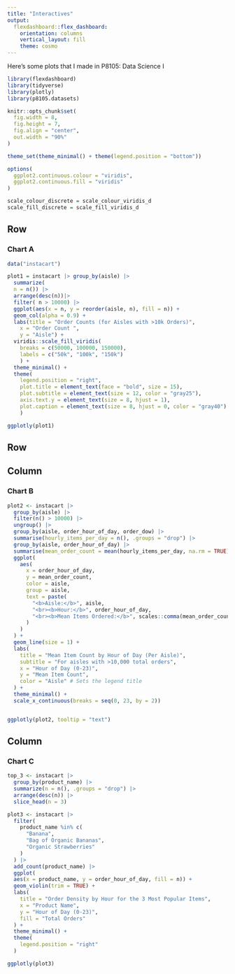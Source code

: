 ```yaml
---
title: "Interactives"
output: 
  flexdashboard::flex_dashboard:
    orientation: columns
    vertical_layout: fill
    theme: cosmo
---
```


Here's some plots that I made in P8105: Data Science I

```r
library(flexdashboard)
library(tidyverse)
library(plotly)
library(p8105.datasets)

knitr::opts_chunk$set(
  fig.width = 8,
  fig.height = 7,
  fig.align = "center",
  out.width = "90%"
)

theme_set(theme_minimal() + theme(legend.position = "bottom"))

options(
  ggplot2.continuous.colour = "viridis",
  ggplot2.continuous.fill = "viridis"
)

scale_colour_discrete = scale_colour_viridis_d
scale_fill_discrete = scale_fill_viridis_d
```

Row {data-height=600}
-----------------------------------------------------------------------

### Chart A

```r
data("instacart")

plot1 = instacart |> group_by(aisle) |>
  summarize(
  n = n()) |>
  arrange(desc(n))|>
  filter( n > 10000) |>
  ggplot(aes(x = n, y = reorder(aisle, n), fill = n)) + 
  geom_col(alpha = 0.9) +
  labs(title = "Order Counts (for Aisles with >10k Orders)",
    x = "Order Count ",
    y = "Aisle") +
  viridis::scale_fill_viridis(
    breaks = c(50000, 100000, 150000),  
    labels = c("50k", "100k", "150k")
    ) +
  theme_minimal() +
  theme(
    legend.position = "right",
    plot.title = element_text(face = "bold", size = 15),
    plot.subtitle = element_text(size = 12, color = "gray25"),
    axis.text.y = element_text(size = 8, hjust = 1),
    plot.caption = element_text(size = 8, hjust = 0, color = "gray40")
    )

ggplotly(plot1)
```

Row {data-height=400}
-----------------------------------------------------------------------

Column {data-width=650}
-----------------------------------------------------------------------

### Chart B

```r
plot2 <- instacart |>
  group_by(aisle) |> 
  filter(n() > 10000) |>
  ungroup() |>
  group_by(aisle, order_hour_of_day, order_dow) |>
  summarise(hourly_items_per_day = n(), .groups = "drop") |>
  group_by(aisle, order_hour_of_day) |>
  summarise(mean_order_count = mean(hourly_items_per_day, na.rm = TRUE), .groups = "drop") |>
  ggplot(
    aes(
      x = order_hour_of_day, 
      y = mean_order_count, 
      color = aisle,
      group = aisle, 
      text = paste(
        "<b>Aisle:</b>", aisle,
        "<br><b>Hour:</b>", order_hour_of_day,
        "<br><b>Mean Items Ordered:</b>", scales::comma(mean_order_count, accuracy = 1)
      )
    )
  ) +
  geom_line(size = 1) + 
  labs(
    title = "Mean Item Count by Hour of Day (Per Aisle)",
    subtitle = "For aisles with >10,000 total orders",
    x = "Hour of Day (0-23)",
    y = "Mean Item Count",
    color = "Aisle" # Sets the legend title
  ) +
  theme_minimal() +
  scale_x_continuous(breaks = seq(0, 23, by = 2))


ggplotly(plot2, tooltip = "text")
```

Column {data-width=350}
-----------------------------------------------------------------------

### Chart C

```r
top_3 <- instacart |>
  group_by(product_name) |>
  summarize(n = n(), .groups = "drop") |> 
  arrange(desc(n)) |>                 
  slice_head(n = 3)

plot3 <- instacart |>
  filter(
    product_name %in% c(
      "Banana", 
      "Bag of Organic Bananas", 
      "Organic Strawberries"
    )
  ) |>
  add_count(product_name) |>
  ggplot(
  aes(x = product_name, y = order_hour_of_day, fill = n)) +
  geom_violin(trim = TRUE) + 
  labs(
    title = "Order Density by Hour for the 3 Most Popular Items",
    x = "Product Name",
    y = "Hour of Day (0-23)",
    fill = "Total Orders"
  ) +
  theme_minimal() +
  theme(
    legend.position = "right" 
  )

ggplotly(plot3)
```

